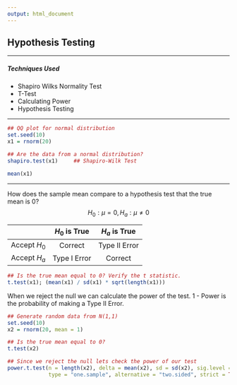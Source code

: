 ```yaml
---
output: html_document
---
```


## **Hypothesis Testing**

---

##### **Techniques Used**
  * Shapiro Wilks Normality Test
  * T-Test
  * Calculating Power
  * Hypothesis Testing

---


```r
## QQ plot for normal distribution
set.seed(10)
x1 = rnorm(20)

## Are the data from a normal distribution?
shapiro.test(x1)     ## Shapiro-Wilk Test

mean(x1)

```

---

How does the sample mean compare to a hypothesis test that the true mean is 0?
$$H_0: \mu = 0, H_a: \mu \ne 0$$

|             | $H_0$ is True |  $H_a$ is True  |
|:-----------:|:-------------:|:--------------:|
|Accept $H_0$ |    Correct    |  Type II Error |
|Accept $H_a$ | Type I Error  |   Correct      |

```r

## Is the true mean equal to 0? Verify the t statistic.
t.test(x1); (mean(x1) / sd(x1) * sqrt(length(x1)))

```

When we reject the null we can calculate the power of the test. 1 - Power is the probability of making a Type II Error.

```r

## Generate random data from N(1,1)
set.seed(10)
x2 = rnorm(20, mean = 1)

## Is the true mean equal to 0?
t.test(x2)

## Since we reject the null lets check the power of our test
power.t.test(n = length(x2), delta = mean(x2), sd = sd(x2), sig.level = .05,
             type = "one.sample", alternative = "two.sided", strict = TRUE)

```
